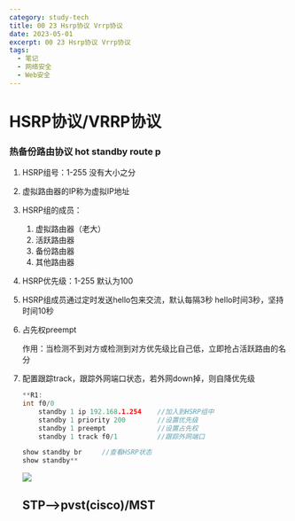 ```yaml
---
category: study-tech
title: 00 23 Hsrp协议 Vrrp协议
date: 2023-05-01
excerpt: 00 23 Hsrp协议 Vrrp协议
tags:
  - 笔记
  - 网络安全
  - Web安全
---
```

# HSRP协议/VRRP协议

### 热备份路由协议  hot  standby route p

1. HSRP组号：1-255 没有大小之分
2. 虚拟路由器的IP称为虚拟IP地址
3. HSRP组的成员：
    1. 虚拟路由器（老大）
    2. 活跃路由器
    3. 备份路由器
    4. 其他路由器
4. HSRP优先级：1-255  默认为100
5. HSRP组成员通过定时发送hello包来交流，默认每隔3秒
hello时间3秒，坚持时间10秒
6. 占先权preempt
    
    作用：当检测不到对方或检测到对方优先级比自己低，立即抢占活跃路由的名分
    
7. 配置跟踪track，跟踪外网端口状态，若外网down掉，则自降优先级
    
    ```cpp
    **R1:
    int f0/0
    	standby 1 ip 192.168.1.254    //加入到HSRP组中
    	standby 1 priority 200        //设置优先级
    	standby 1 preempt             //设置占先权
    	standby 1 track f0/1          //跟踪外网端口
    
    show standby br     //查看HSRP状态
    show standby** 
    ```
    
    ![](https://cdn.jsdelivr.net/gh/yy0691/img-bed@main/Net_Safe_Notion/Untitled%2093.png)
    
    ## STP—>pvst(cisco)/MST